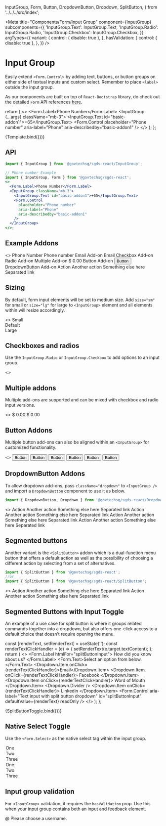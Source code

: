   InputGroup,
  Form,
  Button,
  DropdownButton,
  Dropdown,
  SplitButton,
} from '../../../src/index';

<Meta
  title="Components/Form/Input Group"
  component={InputGroup}
  subcomponents={{
    'InputGroup.Text': InputGroup.Text,
    'InputGroup.Radio': InputGroup.Radio,
    'InputGroup.Checkbox': InputGroup.Checkbox,
  }}
  argTypes={{
    variant: {
      control: { disable: true },
    },
    hasValidation: {
      control: { disable: true },
    },
  }}
/>

# Input Group

Easily extend `<Form.Control>` by adding text, buttons, or button groups on either side of textual inputs and custom select. Remember to place `<label>` outside the input group.

As our components are built on top of `React-Bootstrap` library, do check out the detailed `Form` API references <a href="https://react-bootstrap.github.io/forms/overview/" target="_blank">here</a>.

  return (
    <>
      <Form.Label>Phone Number</Form.Label>
      <InputGroup {...args} className="mb-3">
        <InputGroup.Text id="basic-addon1">+65</InputGroup.Text>
        <Form.Control
          placeholder="Phone number"
          aria-label="Phone"
          aria-describedby="basic-addon1"
        />
      </InputGroup>
    </>
  );
};

<Canvas>
  <Story name="Example">{Template.bind({})}</Story>
</Canvas>

## API

```jsx
import { InputGroup } from '@govtechsg/sgds-react/InputGroup';
```

<ArgsTable story="Example" />

```jsx
// Phone number Example
import { InputGroup, Form } from '@govtechsg/sgds-react';
<>
  <Form.Label>Phone Number</Form.Label>
  <InputGroup className="mb-3">
    <InputGroup.Text id="basic-addon1">+65</InputGroup.Text>
    <Form.Control
      placeholder="Phone number"
      aria-label="Phone"
      aria-describedby="basic-addon1"
    />
  </InputGroup>
</>;
```

## Example Addons

<Canvas>
  <Story name="More Addons">
    <>
      <Form.Label>Phone Number</Form.Label>
      <InputGroup className="mb-3">
        <InputGroup.Text id="basic-addon1">Phone number</InputGroup.Text>
          <Form.Control
            placeholder="Phone number"
            aria-label="Phone"
            aria-describedby="basic-addon1"
          />
      </InputGroup>
      <Form.Label>Email Add-on</Form.Label>
      <InputGroup className="mb-3">
        <InputGroup.Text id="basic-addon2">Email</InputGroup.Text>
          <Form.Control
            className="w-75"
            aria-label="Email"
            aria-describedby="basic-addon2"
          />
      </InputGroup>
      <Form.Label>Checkbox Add-on</Form.Label>
      <InputGroup className="mb-3">
        <InputGroup.Checkbox aria-label="Checkbox for following text input" />
          <Form.Control aria-label="Text input with checkbox" />
      </InputGroup>
      <Form.Label>Radio Add-on</Form.Label>
      <InputGroup className="mb-3">
        <InputGroup.Radio aria-label="Radio button for following text input" />
          <Form.Control aria-label="Text input with radio button" />
      </InputGroup>
      <Form.Label>Multiple Add-on</Form.Label>
      <InputGroup className="mb-3">
        <InputGroup.Text>$</InputGroup.Text>
        <InputGroup.Text>0.00</InputGroup.Text>
          <Form.Control aria-label="Dollar amount (with dot and two decimal places)" />
      </InputGroup>
      <Form.Label>Button Add-on</Form.Label>
      <InputGroup className="mb-3">
        <Button variant="outline-secondary" id="button-addon1">
          Button
        </Button>
          <Form.Control
            aria-label="Example text with button addon"
            aria-describedby="basic-addon1"
          />
      </InputGroup>
      <Form.Label>DropdownButton Add-on</Form.Label>
      <InputGroup className="mb-3 dropdown">
        <DropdownButton
          variant="outline-secondary"
          title="Dropdown"
          id="input-group-dropdown-1"
        >
          <Dropdown.Item href="#">Action</Dropdown.Item>
          <Dropdown.Item href="#">Another action</Dropdown.Item>
          <Dropdown.Item href="#">Something else here</Dropdown.Item>
          <Dropdown.Divider />
          <Dropdown.Item href="#" disabled>
            Separated link
          </Dropdown.Item>
        </DropdownButton>
          <Form.Control
            className="w-75"
            aria-label="Text input with dropdown button"
          />
      </InputGroup>
    </>
  </Story>
</Canvas>

## Sizing

By default, form input elements will be set to medium size. Add `size="sm"` for small or `size="lg"` for large to `<InputGroup>` element and all elements within will resize accordingly.

<Canvas>
  <Story name="Sizing">
    <>
      <InputGroup size="sm" className="mb-3">
        <InputGroup.Text id="inputGroup-sizing-sm">Small</InputGroup.Text>
        <Form.Control
          aria-label="Small"
          aria-describedby="inputGroup-sizing-sm"
        />
      </InputGroup>
      <br />
      <InputGroup className="mb-3">
        <InputGroup.Text id="inputGroup-sizing-default">
          Default
        </InputGroup.Text>
        <Form.Control
          aria-label="Default"
          aria-describedby="inputGroup-sizing-default"
        />
      </InputGroup>
      <br />
      <InputGroup size="lg">
        <InputGroup.Text id="inputGroup-sizing-lg">Large</InputGroup.Text>
        <Form.Control
          aria-label="Large"
          aria-describedby="inputGroup-sizing-sm"
        />
      </InputGroup>
    </>
  </Story>
</Canvas>

## Checkboxes and radios

Use the `InputGroup.Radio` or `InputGroup.Checkbox` to add options to an input group.

<Canvas>
  <Story name="Checkbox & Radio">
    <>
      <InputGroup className="mb-3">
        <InputGroup.Checkbox aria-label="Checkbox for following text input" />
        <Form.Control aria-label="Text input with checkbox" />
      </InputGroup>
      <InputGroup>
        <InputGroup.Radio aria-label="Radio button for following text input" />
        <Form.Control aria-label="Text input with radio button" />
      </InputGroup>
    </>
  </Story>
</Canvas>

## Multiple addons

Multiple add-ons are supported and can be mixed with checkbox and radio input versions.

<Canvas>
  <Story name="Multiple Addons">
    <>
      <InputGroup className="mb-3">
        <InputGroup.Text>$</InputGroup.Text>
        <InputGroup.Text>0.00</InputGroup.Text>
        <Form.Control aria-label="Dollar amount (with dot and two decimal places)" />
      </InputGroup>
      <InputGroup>
        <Form.Control aria-label="Dollar amount (with dot and two decimal places)" />
        <InputGroup.Text>$</InputGroup.Text>
        <InputGroup.Text>0.00</InputGroup.Text>
      </InputGroup>
    </>
  </Story>
</Canvas>

## Button Addons

Multiple button add-ons can also be aligned within an `<InputGroup>` for customized functionality.

<Canvas>
  <Story name="Button Addons">
    <>
      <InputGroup className="mb-3">
        <Button variant="outline-secondary" id="button-addon1">
          Button
        </Button>
        <Form.Control
          aria-label="Example text with button addon"
          aria-describedby="basic-addon1"
        />
      </InputGroup>
      <InputGroup className="mb-3">
        <Form.Control
          placeholder="Recipient's username"
          aria-label="Recipient's username"
          aria-describedby="basic-addon2"
        />
        <Button variant="outline-secondary" id="button-addon2">
          Button
        </Button>
      </InputGroup>
      <InputGroup className="mb-3">
        <Button variant="outline-secondary">Button</Button>
        <Button variant="outline-secondary">Button</Button>
        <Form.Control aria-label="Example text with two button addons" />
      </InputGroup>
      <InputGroup>
        <Form.Control
          placeholder="Recipient's username"
          aria-label="Recipient's username with two button addons"
        />
        <Button variant="outline-secondary">Button</Button>
        <Button variant="outline-secondary">Button</Button>
      </InputGroup>
    </>
  </Story>
</Canvas>

## DropdownButton Addons

To allow dropdown add-ons, pass `className="dropdown"` to `<InputGroup />` and import a `DropdownButton` component to use it as below.

```jsx
import { DropdownButton, Dropdown } from '@govtechsg/sgds-react/Dropdown';
```

<Canvas>
  <Story name="DropdownButton Addons">
    <>
      <InputGroup className="mb-3 dropdown">
        <DropdownButton
          variant="outline-secondary"
          title="Dropdown"
          id="input-group-dropdown-1"
        >
          <Dropdown.Item href="#">Action</Dropdown.Item>
          <Dropdown.Item href="#">Another action</Dropdown.Item>
          <Dropdown.Item href="#">Something else here</Dropdown.Item>
          <Dropdown.Divider />
          <Dropdown.Item href="#" disabled>
            Separated link
          </Dropdown.Item>
        </DropdownButton>
        <Form.Control aria-label="Text input with dropdown button" />
      </InputGroup>
      <InputGroup className="mb-3 dropdown">
        <Form.Control aria-label="Text input with dropdown button" />
        <DropdownButton
          variant="outline-secondary"
          title="Dropdown"
          id="input-group-dropdown-2"
          align="end"
        >
          <Dropdown.Item href="#">Action</Dropdown.Item>
          <Dropdown.Item href="#">Another action</Dropdown.Item>
          <Dropdown.Item href="#">Something else here</Dropdown.Item>
          <Dropdown.Divider />
          <Dropdown.Item href="#" disabled>
            Separated link
          </Dropdown.Item>
        </DropdownButton>
      </InputGroup>
      <InputGroup className="dropdown">
        <DropdownButton
          variant="outline-secondary"
          title="Dropdown"
          id="input-group-dropdown-3"
        >
          <Dropdown.Item href="#">Action</Dropdown.Item>
          <Dropdown.Item href="#">Another action</Dropdown.Item>
          <Dropdown.Item href="#">Something else here</Dropdown.Item>
          <Dropdown.Divider />
          <Dropdown.Item href="#" disabled>
            Separated link
          </Dropdown.Item>
        </DropdownButton>
        <Form.Control aria-label="Text input with 2 dropdown buttons" />
        <DropdownButton
          variant="outline-secondary"
          title="Dropdown"
          id="input-group-dropdown-4"
          align="end"
        >
          <Dropdown.Item href="#">Action</Dropdown.Item>
          <Dropdown.Item href="#">Another action</Dropdown.Item>
          <Dropdown.Item href="#">Something else here</Dropdown.Item>
          <Dropdown.Divider />
          <Dropdown.Item href="#" disabled>
            Separated link
          </Dropdown.Item>
        </DropdownButton>
      </InputGroup>
    </>
  </Story>
</Canvas>

## Segmented buttons

Another variant is the `<SplitButton>` addon which is a dual-function menu button that offers a default action as well as the possibility of choosing a different action by selecting from a set of alternatives.

```jsx
import { SplitButton } from '@govtechsg/sgds-react';
//or
import { SplitButton } from '@govtechsg/sgds-react/SplitButton';
```

<Canvas>
  <Story name="Segmented Buttons">
    <>
      <InputGroup className="mb-3">
        <SplitButton
          variant="outline-secondary"
          title="Action"
          id="segmented-button-dropdown-1"
        >
          <Dropdown.Item href="#">Action</Dropdown.Item>
          <Dropdown.Item href="#">Another action</Dropdown.Item>
          <Dropdown.Item href="#">Something else here</Dropdown.Item>
          <Dropdown.Divider />
          <Dropdown.Item href="#">Separated link</Dropdown.Item>
        </SplitButton>
        <Form.Control aria-label="Text input with dropdown button" />
      </InputGroup>
      <InputGroup className="mb-3">
        <Form.Control aria-label="Text input with dropdown button" />
        <SplitButton
          variant="outline-secondary"
          title="Action"
          id="segmented-button-dropdown-2"
          alignRight
        >
          <Dropdown.Item href="#">Action</Dropdown.Item>
          <Dropdown.Item href="#">Another action</Dropdown.Item>
          <Dropdown.Item href="#">Something else here</Dropdown.Item>
          <Dropdown.Divider />
          <Dropdown.Item href="#">Separated link</Dropdown.Item>
        </SplitButton>
      </InputGroup>
    </>
  </Story>
</Canvas>

## Segmented Buttons with Input Toggle

An example of a use case for split button is where it groups related commands together into a dropdown,
but also offers one-click access to a default choice that doesn’t require opening the menu.

  const [renderText, setRenderText] = useState('');
  const renderTextClickHandler = (e) => {
    setRenderText(e.target.textContent);
  };
  return (
    <>
      <Form.Label htmlFor="splitButtonInput">
        How did you know about us?
      </Form.Label>
      <Form.Text>Select an option from below.</Form.Text>
      <InputGroup className="mb-3">
        <SplitButton
          variant="outline-secondary"
          title="Email"
          id="segmented-button-dropdown-3"
          onClick={renderTextClickHandler}
        >
          <Dropdown.Item onClick={renderTextClickHandler}>Email</Dropdown.Item>
          <Dropdown.Item onClick={renderTextClickHandler}>
            Facebook
          </Dropdown.Item>
          <Dropdown.Item onClick={renderTextClickHandler}>
            Word of Mouth
          </Dropdown.Item>
          <Dropdown.Divider />
          <Dropdown.Item onClick={renderTextClickHandler}>
            Linkedin
          </Dropdown.Item>
        </SplitButton>
        <Form.Control
          aria-label="Text input with split button dropdown"
          id="splitButtonInput"
          defaultValue={renderText}
          readOnly
        />
      </InputGroup>
    </>
  );
};

<Canvas>
  <Story name="Segmented Buttons with Input Toggle">
    {SplitButtonToggle.bind({})}
  </Story>
</Canvas>

## Native Select Toggle

Use the `<Form.Select>` as the native select tag within the input group.

<Canvas>
  <Story name="Native Select Toggle">
    <Form>
      <InputGroup className="mb-3" id="select-addon1">
        <Form.Select defaultValue="2" aria-label="select-addon1">
          <option value="1">One</option>
          <option value="2">Two</option>
          <option value="3">Three</option>
        </Form.Select>
        <Form.Control
          className="w-75"
          placeholder="Select..."
          aria-label="select"
          aria-describedby="select-addon1"
        />
      </InputGroup>
      <InputGroup className="mb-3" id="select-addon2">
        <Form.Control
          className="w-75"
          placeholder="Select..."
          aria-label="select"
          aria-describedby="select-addon2"
        />
        <Form.Select defaultValue="3" aria-label="select-addon2">
          <option value="1">One</option>
          <option value="2">Two</option>
          <option value="3">Three</option>
        </Form.Select>
      </InputGroup>
    </Form>
  </Story>
</Canvas>

## Input group validation

For `<InputGroup>` validation, it requires the `hasValidation` prop. Use this when your input group contains both an input and feedback element.

<Canvas>
  <Story name="Input Group Validation">
    <InputGroup hasValidation>
      <InputGroup.Text>@</InputGroup.Text>
      <Form.Control type="text" required isInvalid aria-label="input" />
      <Form.Control.Feedback type="invalid">
        Please choose a username.
      </Form.Control.Feedback>
    </InputGroup>
  </Story>
</Canvas>
